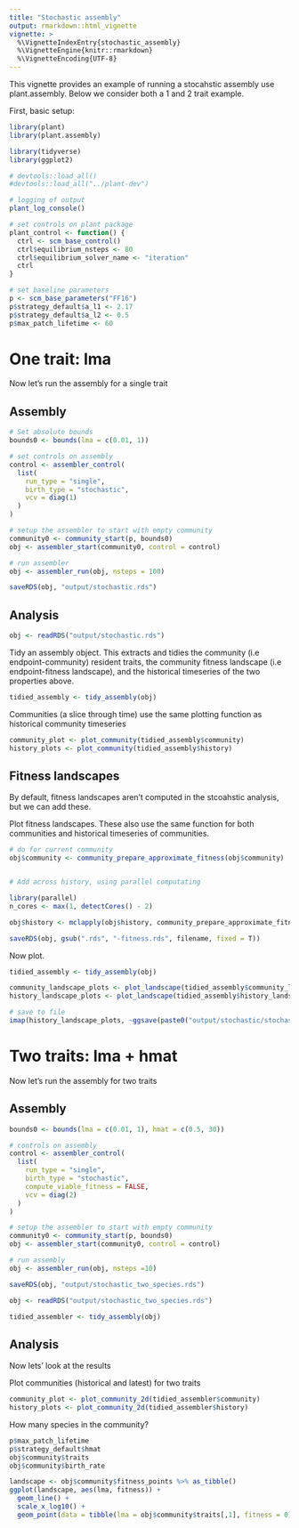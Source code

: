 ```yaml
---
title: "Stochastic assembly"
output: rmarkdown::html_vignette
vignette: >
  %\VignetteIndexEntry{stochastic_assembly}
  %\VignetteEngine{knitr::rmarkdown}
  %\VignetteEncoding{UTF-8}
---
```


This vignette provides an example of running a stocahstic assembly use plant.assembly. Below we consider both a 1 and 2 trait example.

First, basic setup:

```r
library(plant)
library(plant.assembly)

library(tidyverse)
library(ggplot2)

# devtools::load_all()
#devtools::load_all("../plant-dev")

# logging of output
plant_log_console()

# set controls on plant package 
plant_control <- function() {
  ctrl <- scm_base_control()
  ctrl$equilibrium_nsteps <- 80
  ctrl$equilibrium_solver_name <- "iteration"
  ctrl
}

# set baseline parameters
p <- scm_base_parameters("FF16")
p$strategy_default$a_l1 <- 2.17
p$strategy_default$a_l2 <- 0.5
p$max_patch_lifetime <- 60

```

# One trait: lma

Now let's run the assembly for a single trait

## Assembly

```r
# Set absolute bounds
bounds0 <- bounds(lma = c(0.01, 1))

# set controls on assembly
control <- assembler_control(
  list(
    run_type = "single",
    birth_type = "stochastic",
    vcv = diag(1)
  )
)

# setup the assembler to start with empty community
community0 <- community_start(p, bounds0)
obj <- assembler_start(community0, control = control)

# run assembler
obj <- assembler_run(obj, nsteps = 100)

saveRDS(obj, "output/stochastic.rds")
```

## Analysis

```r
obj <- readRDS("output/stochastic.rds")
```

Tidy an assembly object. This extracts and tidies the community (i.e endpoint-community) resident traits, the community fitness landscape (i.e endpoint-fitness landscape), and the historical timeseries of the two properties above. 
```r
tidied_assembly <- tidy_assembly(obj)
```

Communities (a slice through time) use the same plotting function as historical community timeseries

```r
community_plot <- plot_community(tidied_assembly$community)
history_plots <- plot_community(tidied_assembly$history)
```

## Fitness landscapes

By default, fitness landscapes aren't computed in the stcoahstic analysis, but we can add these.

Plot fitness landscapes. These also use the same function for both communities and historical timeseries of communities.

```r
# do for current community
obj$community <- community_prepare_approximate_fitness(obj$community)


# Add across history, using parallel computating

library(parallel)
n_cores <- max(1, detectCores() - 2)

obj$history <- mclapply(obj$history, community_prepare_approximate_fitness, mc.cores = n_cores)

saveRDS(obj, gsub(".rds", "-fitness.rds", filename, fixed = T))
```

Now plot.

```r
tidied_assembly <- tidy_assembly(obj)

community_landscape_plots <- plot_landscape(tidied_assembly$community_landscape)
history_landscape_plots <- plot_landscape(tidied_assembly$history_landscape)

# save to file
imap(history_landscape_plots, ~ggsave(paste0("output/stochastic/stochastic_plot_history_landscape_one_trait/",.y,".png"), .x))
```

# Two traits: lma + hmat

Now let's run the assembly for two traits

## Assembly

```r

bounds0 <- bounds(lma = c(0.01, 1), hmat = c(0.5, 30))

# controls on assembly
control <- assembler_control(
  list(
    run_type = "single",
    birth_type = "stochastic",
    compute_viable_fitness = FALSE,
    vcv = diag(2)
  )
)

# setup the assembler to start with empty community
community0 <- community_start(p, bounds0)
obj <- assembler_start(community0, control = control)

# run assembly
obj <- assembler_run(obj, nsteps =10)
```

```r
saveRDS(obj, "output/stochastic_two_species.rds")
```

```r
obj <- readRDS("output/stochastic_two_species.rds")
```

```r
tidied_assembler <- tidy_assembly(obj)
```

## Analysis

Now lets' look at the results


Plot communities (historical and latest) for two traits

```r
community_plot <- plot_community_2d(tidied_assembler$community)
history_plots <- plot_community_2d(tidied_assembler$history)
```


How many species in the community?
```r
p$max_patch_lifetime
p$strategy_default$hmat
obj$community$traits
obj$community$birth_rate
```

```r
landscape <- obj$community$fitness_points %>% as_tibble()
ggplot(landscape, aes(lma, fitness)) + 
  geom_line() +
  scale_x_log10() +
  geom_point(data = tibble(lma = obj$community$traits[,1], fitness = 0), col="red")
```

